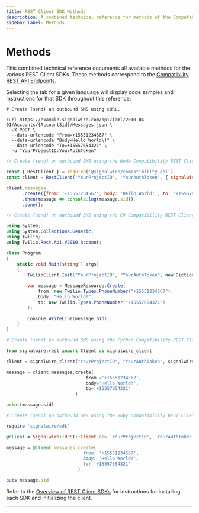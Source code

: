 ```yaml
---
title: REST Client SDK Methods
description: A combined technical reference for methods of the Compatibility API REST Client SDKs, including Node.js, Python, Ruby, and C#.
sidebar_label: Methods
---
```


# Methods

This combined technical reference documents all available methods for the various REST Client SDKs.
These methods correspond to the 
[Compatibility REST API Endpoints](https://developer.signalwire.com/rest/compatibility-api).

Selecting the tab for a given language will display code samples and instructions for that SDK throughout this reference.

<Tabs groupId="compatibility-sdks">

<TabItem value="shell" label="cURL">

```shell
# Create (send) an outbound SMS using cURL.

curl https://example.signalwire.com/api/laml/2010-04-01/Accounts/{AccountSid}/Messages.json \
  -X POST \
  --data-urlencode "From=+15551234567" \
  --data-urlencode "Body=Hello World\!" \
  --data-urlencode "To=+15557654321" \
  -u "YourProjectID:YourAuthToken"
```

</TabItem>

<TabItem value="node" label="Node.js">

```javascript
// Create (send) an outbound SMS using the Node Compatibility REST Client SDK.

const { RestClient } = require('@signalwire/compatibility-api')
const client = RestClient('YourProjectID', 'YourAuthToken', { signalwireSpaceUrl: 'example.signalwire.com' })

client.messages
      .create({from: '+15551234567', body: 'Hello World!', to: '+15557654321'})
      .then(message => console.log(message.sid))
      .done();
```

</TabItem>

<TabItem value="csharp" label="C#">

```csharp
// Create (send) an outbound SMS using the C# Compatibility REST Client SDK.

using System;
using System.Collections.Generic;
using Twilio;
using Twilio.Rest.Api.V2010.Account;

class Program
{
    static void Main(string[] args)
    {
        TwilioClient.Init("YourProjectID", "YourAuthToken", new Dictionary<string, object> { ["signalwireSpaceUrl"] = "{SPACE}.signalwire.com" });

        var message = MessageResource.Create(
            from: new Twilio.Types.PhoneNumber("+15551234567"),
            body: "Hello World!",
            to: new Twilio.Types.PhoneNumber("+15557654321")
        );

        Console.WriteLine(message.Sid);
    }
}
```

</TabItem>

<TabItem value="python" label="Python">

```python
# Create (send) an outbound SMS using the Python Compatibility REST Client SDK.

from signalwire.rest import Client as signalwire_client

client = signalwire_client("YourProjectID", "YourAuthToken", signalwire_space_url = 'example.signalwire.com')

message = client.messages.create(
                              from_='+15551234567',
                              body='Hello World!',
                              to='+15557654321'
                          )

print(message.sid)
```

</TabItem>

<TabItem value="ruby" label="Ruby">

```ruby
# Create (send) an outbound SMS using the Ruby Compatibility REST Client SDK.

require 'signalwire/sdk'

@client = Signalwire::REST::Client.new 'YourProjectID', 'YourAuthToken', signalwire_space_url: "example.signalwire.com"

message = @client.messages.create(
                             from: '+15551234567',
                             body: 'Hello World!',
                             to: '+15557654321'
                           )

puts message.sid
```

</TabItem>

</Tabs>

Refer to the [Overview of REST Client SDKs](/compatibility-api/sdks) for instructions for installing each SDK and initializing the client.

---

<DocCardList />